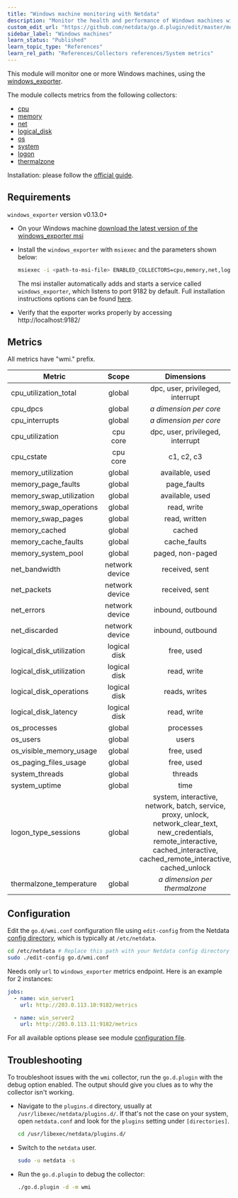 ```yaml
---
title: "Windows machine monitoring with Netdata"
description: "Monitor the health and performance of Windows machines with zero configuration, per-second metric granularity, and interactive visualizations."
custom_edit_url: "https://github.com/netdata/go.d.plugin/edit/master/modules/wmi/README.md"
sidebar_label: "Windows machines"
learn_status: "Published"
learn_topic_type: "References"
learn_rel_path: "References/Collectors references/System metrics"
---
```



This module will monitor one or more Windows machines, using
the [windows_exporter](https://github.com/prometheus-community/windows_exporter).

The module collects metrics from the following collectors:

- [cpu](https://github.com/prometheus-community/windows_exporter/blob/master/docs/collector.cpu.md)
- [memory](https://github.com/prometheus-community/windows_exporter/blob/master/docs/collector.memory.md)
- [net](https://github.com/prometheus-community/windows_exporter/blob/master/docs/collector.net.md)
- [logical_disk](https://github.com/prometheus-community/windows_exporter/blob/master/docs/collector.logical_disk.md)
- [os](https://github.com/prometheus-community/windows_exporter/blob/master/docs/collector.os.md)
- [system](https://github.com/prometheus-community/windows_exporter/blob/master/docs/collector.system.md)
- [logon](https://github.com/prometheus-community/windows_exporter/blob/master/docs/collector.logon.md)
- [thermalzone](https://github.com/prometheus-community/windows_exporter/blob/master/docs/collector.thermalzone.md)

Installation: please follow the [official guide](https://github.com/prometheus-community/windows_exporter#installation).

## Requirements

`windows_exporter` version v0.13.0+

- On your Windows
  machine [download the latest version of the windows_exporter msi](https://github.com/prometheus-community/windows_exporter/releases)

- Install the `windows_exporter` with `msiexec` and the parameters shown below:

  ```bash 
  msiexec -i <path-to-msi-file> ENABLED_COLLECTORS=cpu,memory,net,logical_disk,os,system,logon,thermalzone
  ```

  The msi installer automatically adds and starts a service called `windows_exporter`, which listens to port 9182 by
  default.
  Full installation instructions options can be
  found  [here](https://github.com/prometheus-community/windows_exporter/releases).

- Verify that the exporter works properly by accessing http://localhost:9182/

## Metrics

All metrics have "wmi." prefix.

| Metric                   |     Scope      |                                                                                     Dimensions                                                                                     |    Units     |
|--------------------------|:--------------:|:----------------------------------------------------------------------------------------------------------------------------------------------------------------------------------:|:------------:|
| cpu_utilization_total    |     global     |                                                                          dpc, user, privileged, interrupt                                                                          |  percentage  |
| cpu_dpcs                 |     global     |                                                                            <i>a dimension per core</i>                                                                             |    dpcs/s    |
| cpu_interrupts           |     global     |                                                                            <i>a dimension per core</i>                                                                             | interrupts/s |
| cpu_utilization          |    cpu core    |                                                                          dpc, user, privileged, interrupt                                                                          |  percentage  |
| cpu_cstate               |    cpu core    |                                                                                     c1, c2, c3                                                                                     |  percentage  |
| memory_utilization       |     global     |                                                                                  available, used                                                                                   |     KiB      |
| memory_page_faults       |     global     |                                                                                    page_faults                                                                                     |   events/s   |
| memory_swap_utilization  |     global     |                                                                                  available, used                                                                                   |     KiB      |
| memory_swap_operations   |     global     |                                                                                    read, write                                                                                     | operations/s |
| memory_swap_pages        |     global     |                                                                                   read, written                                                                                    |   pages/s    |
| memory_cached            |     global     |                                                                                       cached                                                                                       |     KiB      |
| memory_cache_faults      |     global     |                                                                                    cache_faults                                                                                    |   events/s   |
| memory_system_pool       |     global     |                                                                                  paged, non-paged                                                                                  |     KiB      |
| net_bandwidth            | network device |                                                                                   received, sent                                                                                   |  kilobits/s  |
| net_packets              | network device |                                                                                   received, sent                                                                                   |  packets/s   |
| net_errors               | network device |                                                                                 inbound, outbound                                                                                  |   errors/s   |
| net_discarded            | network device |                                                                                 inbound, outbound                                                                                  |  discards/s  |
| logical_disk_utilization |  logical disk  |                                                                                     free, used                                                                                     |     KiB      |
| logical_disk_utilization |  logical disk  |                                                                                    read, write                                                                                     |    KiB/s     |
| logical_disk_operations  |  logical disk  |                                                                                   reads, writes                                                                                    | operations/s |
| logical_disk_latency     |  logical disk  |                                                                                    read, write                                                                                     | milliseconds |
| os_processes             |     global     |                                                                                     processes                                                                                      |    number    |
| os_users                 |     global     |                                                                                       users                                                                                        |    users     |
| os_visible_memory_usage  |     global     |                                                                                     free, used                                                                                     |    bytes     |
| os_paging_files_usage    |     global     |                                                                                     free, used                                                                                     |    bytes     |
| system_threads           |     global     |                                                                                      threads                                                                                       |    number    |
| system_uptime            |     global     |                                                                                        time                                                                                        |   seconds    |
| logon_type_sessions      |     global     | system, interactive, network, batch, service, proxy, unlock, network_clear_text, new_credentials, remote_interactive, cached_interactive, cached_remote_interactive, cached_unlock |   seconds    |
| thermalzone_temperature  |     global     |                                                                         <i>a dimension per thermalzone</i>                                                                         |   celsius    |

## Configuration

Edit the `go.d/wmi.conf` configuration file using `edit-config` from the
Netdata [config directory](https://learn.netdata.cloud/docs/configure/nodes), which is typically at `/etc/netdata`.

```bash
cd /etc/netdata # Replace this path with your Netdata config directory
sudo ./edit-config go.d/wmi.conf
```

Needs only `url` to `windows_exporter` metrics endpoint. Here is an example for 2 instances:

```yaml
jobs:
  - name: win_server1
    url: http://203.0.113.10:9182/metrics

  - name: win_server2
    url: http://203.0.113.11:9182/metrics
```

For all available options please see
module [configuration file](https://github.com/netdata/go.d.plugin/blob/master/config/go.d/wmi.conf).

## Troubleshooting

To troubleshoot issues with the `wmi` collector, run the `go.d.plugin` with the debug option enabled. The output should
give you clues as to why the collector isn't working.

- Navigate to the `plugins.d` directory, usually at `/usr/libexec/netdata/plugins.d/`. If that's not the case on
  your system, open `netdata.conf` and look for the `plugins` setting under `[directories]`.

  ```bash
  cd /usr/libexec/netdata/plugins.d/
  ```

- Switch to the `netdata` user.

  ```bash
  sudo -u netdata -s
  ```

- Run the `go.d.plugin` to debug the collector:

  ```bash
  ./go.d.plugin -d -m wmi
  ```
